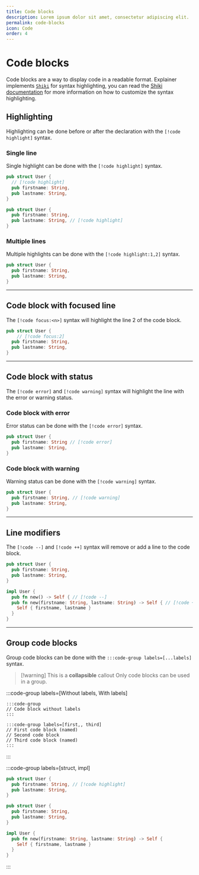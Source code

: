 ```yaml
---
title: Code blocks
description: Lorem ipsum dolor sit amet, consectetur adipiscing elit.
permalink: code-blocks
icon: Code
order: 4
---
```

# Code blocks

Code blocks are a way to display code in a readable format.
Explainer implements [`Shiki`](https://github.com/shikijs/shiki) for syntax highlighting, you can read the [Shiki documentation](https://shiki.style) for more information on how to customize the syntax highlighting.

## Highlighting
Highlighting can be done before or after the declaration with the `[!code highlight]` syntax.

### Single line

Single highlight can be done with the `[!code highlight]` syntax.

```rust
pub struct User {
  // [!code highlight]
  pub firstname: String,
  pub lastname: String,
}
```

```rust
pub struct User {
  pub firstname: String,
  pub lastname: String, // [!code highlight]
}
```

### Multiple lines

Multiple highlights can be done with the `[!code highlight:1,2]` syntax.

```rust {1,3-4}
pub struct User {
  pub firstname: String,
  pub lastname: String,
}
```

---

## Code block with focused line

The `[!code focus:<n>]` syntax will highlight the line 2 of the code block.

```rust
pub struct User {
    // [!code focus:2]
  pub firstname: String,
  pub lastname: String,
}
```

---

## Code block with status

The `[!code error]` and `[!code warning]` syntax will highlight the line with the error or warning status.

### Code block with error

Error status can be done with the `[!code error]` syntax.

```rust
pub struct User {
  pub firstname: String // [!code error]
  pub lastname: String,
}
```

### Code block with warning

Warning status can be done with the `[!code warning]` syntax.

```rust
pub struct User {
  pub firstname: String, // [!code warning]
  pub lastname: String,
}
```

---

## Line modifiers

The `[!code --]` and `[!code ++]` syntax will remove or add a line to the code block.

```rust
pub struct User {
  pub firstname: String,
  pub lastname: String,
}

impl User {
  pub fn new() -> Self { // [!code --]
  pub fn new(firstname: String, lastname: String) -> Self { // [!code ++]
    Self { firstname, lastname }
  }
}
```

---

## Group code blocks

Group code blocks can be done with the `:::code-group labels=[...labels]` syntax.

> [!warning] This is a **collapsible** callout
> Only code blocks can be used in a group.

:::code-group labels=[Without labels, With labels]
```
:::code-group
// Code block without labels
:::
```

```
:::code-group labels=[first,, third]
// First code block (named)
// Second code block
// Third code block (named)
:::
```
:::

:::code-group labels=[struct, impl]
```rust
pub struct User {
  pub firstname: String, // [!code highlight]
  pub lastname: String,
}
```

```rust
pub struct User {
  pub firstname: String,
  pub lastname: String,
}

impl User {
  pub fn new(firstname: String, lastname: String) -> Self {
    Self { firstname, lastname }
  }
}
```
:::
